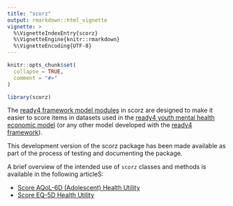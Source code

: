 ```yaml
---
title: "scorz"
output: rmarkdown::html_vignette
vignette: >
  %\VignetteIndexEntry{scorz}
  %\VignetteEngine{knitr::rmarkdown}
  %\VignetteEncoding{UTF-8}
---
```


```r
knitr::opts_chunk$set(
  collapse = TRUE,
  comment = "#>"
)
```

```r
library(scorz)
```
The [ready4 framework model modules](https://www.ready4-dev.com/docs/framework/implementation/modularity/) in scorz are designed to make it easier to score items in datasets used in the [ready4 youth mental health economic model](https://www.ready4-dev.com/docs/model/) (or any other model developed with the [ready4 framework](https://www.ready4-dev.com)).

This development version of the scorz package has been made available as part of the process of testing and documenting the package. 

A brief overview of the intended use of `scorz` classes and methods is available in the following articleS:

- [Score AQoL-6D (Adolescent) Health Utility](V_01.html)
- [Score EQ-5D Health Utility](V_02.html)
